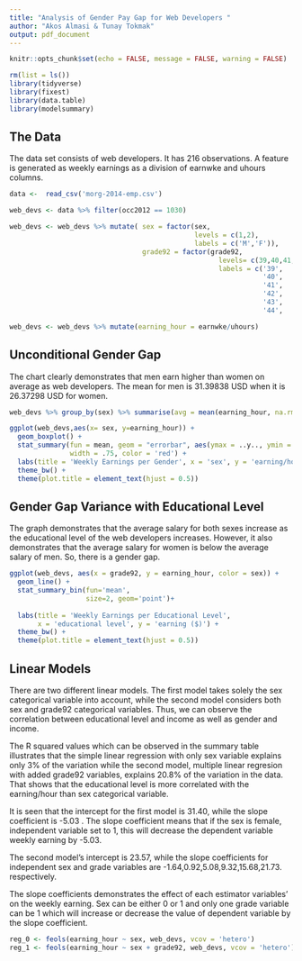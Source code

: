 ```yaml
---
title: "Analysis of Gender Pay Gap for Web Developers "
author: "Akos Almasi & Tunay Tokmak"
output: pdf_document
---
```


```r
knitr::opts_chunk$set(echo = FALSE, message = FALSE, warning = FALSE)
```

```r
rm(list = ls())
library(tidyverse)
library(fixest)
library(data.table)
library(modelsummary)

```
## The Data

The data set consists of web developers. It has 216 observations. A feature is generated as weekly earnings as a division of earnwke and uhours columns. 

```r

data <-  read_csv('morg-2014-emp.csv')
```

```r
web_devs <- data %>% filter(occ2012 == 1030)
```

```r
web_devs <- web_devs %>% mutate( sex = factor(sex, 
                                              levels = c(1,2),
                                              labels = c('M','F')),
                                 grade92 = factor(grade92,
                                                    levels= c(39,40,41,42,43,44,45),
                                                    labels = c('39',
                                                               '40',
                                                               '41',
                                                               '42',
                                                               '43',
                                                               '44',  '45')))

web_devs <- web_devs %>% mutate(earning_hour = earnwke/uhours)

``` 

## Unconditional Gender Gap

The chart clearly demonstrates that men earn higher than women on average as web developers.
The mean for men is 31.39838 USD when it is 26.37298 USD for women.


```r
web_devs %>% group_by(sex) %>% summarise(avg = mean(earning_hour, na.rm = T))
```

```r
ggplot(web_devs,aes(x= sex, y=earning_hour)) +
  geom_boxplot() + 
  stat_summary(fun = mean, geom = "errorbar", aes(ymax = ..y.., ymin = ..y..),
               width = .75, color = 'red') +
  labs(title = 'Weekly Earnings per Gender', x = 'sex', y = 'earning/hour ($)') +
  theme_bw() +
  theme(plot.title = element_text(hjust = 0.5))
```

## Gender Gap Variance with Educational Level

The graph demonstrates that the average salary for both sexes increase as the educational level of the web developers increases. However, it also demonstrates that the average salary for women is below the average salary of men. So, there is a gender gap.

```r
ggplot(web_devs, aes(x = grade92, y = earning_hour, color = sex)) +
  geom_line() +
  stat_summary_bin(fun='mean',
                   size=2, geom='point')+
 
  labs(title = 'Weekly Earnings per Educational Level',
       x = 'educational level', y = 'earning ($)') +
  theme_bw() +
  theme(plot.title = element_text(hjust = 0.5))

```

## Linear Models

There are two different linear models. The first model takes solely the sex categorical variable into account, while the second model considers both sex and grade92 categorical variables. Thus, we can observe the correlation between educational level and income as well as gender and income.

The R squared values which can be observed in the summary table illustrates that the simple linear regression with only sex variable explains only 3% of the variation while the second model, multiple linear regresion with added grade92 variables, explains 20.8% of the variation in the data. That shows that the educational level is more correlated with the earning/hour than sex categorical variable.

It is seen that the  intercept for the first model is 31.40, while the slope coefficient is -5.03 . The slope coefficient means that if the sex is female, independent variable set to 1, this will decrease the dependent variable weekly earning by -5.03. 


The second model's intercept is 23.57, while the slope coefficients for independent sex and grade variables are -1.64,0.92,5.08,9.32,15.68,21.73. respectively.

The slope coefficients demonstrates the effect of each estimator variables' on the weekly earning. Sex can be either 0 or 1 and only one grade variable can be 1 which will increase or decrease the value of dependent variable by the slope coefficient. 

```r
reg_0 <- feols(earning_hour ~ sex, web_devs, vcov = 'hetero')
reg_1 <- feols(earning_hour ~ sex + grade92, web_devs, vcov = 'hetero')

```
